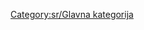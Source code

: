 
{{en/Bilingual box| Sr
| Ova kategorija sadrži materijal povezan sa raznim aspektima upravljanja OpenTTD vikijem.
| ''This category contains material relating to various administration aspects of the OpenTTD Wiki.''}}


[[Category:sr/Glavna kategorija]]
